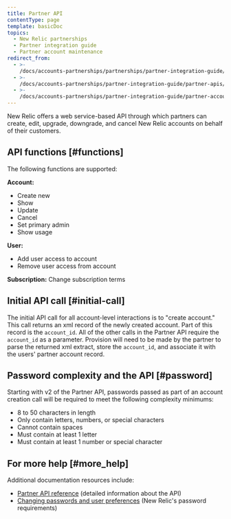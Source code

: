 ```yaml
---
title: Partner API
contentType: page
template: basicDoc
topics:
  - New Relic partnerships
  - Partner integration guide
  - Partner account maintenance
redirect_from:
  - >-
    /docs/accounts-partnerships/partnerships/partner-integration-guide/partner-api/
  - >-
    /docs/accounts-partnerships/partner-integration-guide/partner-apis/partner-api/
  - >-
    /docs/accounts-partnerships/partner-integration-guide/partner-account-maintenance/partner-api/
---
```


New Relic offers a web service-based API through which partners can create, edit, upgrade, downgrade, and cancel New Relic accounts on behalf of their customers.

## API functions [#functions]

The following functions are supported:

**Account:**

* Create new
* Show
* Update
* Cancel
* Set primary admin
* Show usage

**User:**

* Add user access to account
* Remove user access from account

**Subscription:** Change subscription terms

## Initial API call [#initial-call]

The initial API call for all account-level interactions is to "create account." This call returns an xml record of the newly created account. Part of this record is the `account_id`. All of the other calls in the Partner API require the `account_id` as a parameter. Provision will need to be made by the partner to parse the returned xml extract, store the `account_id`, and associate it with the users' partner account record.

## Password complexity and the API [#password]

Starting with v2 of the Partner API, passwords passed as part of an account creation call will be required to meet the following complexity minimums:

* 8 to 50 characters in length
* Only contain letters, numbers, or special characters
* Cannot contain spaces
* Must contain at least 1 letter
* Must contain at least 1 number or special character

## For more help [#more_help]

Additional documentation resources include:

* [Partner API reference](/docs/accounts-partnerships/partnerships/partner-api) (detailed information about the API)
* [Changing passwords and user preferences](/docs/accounts-partnerships/accounts/account-maintenance/changing-passwords-user-preferences#requirements) (New Relic's password requirements)
